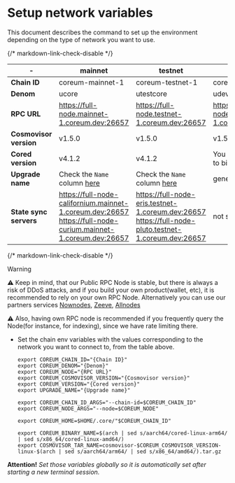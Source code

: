 # Setup network variables

This document describes the command to set up the environment depending on the type of network you want to use.

{/* markdown-link-check-disable */}

| \-                     | mainnet                                                                                                      | testnet                                                                                                                                                  | devnet                                                   | znet (localnet)             |
|------------------------|--------------------------------------------------------------------------------------------------------------|----------------------------------------------------------------------------------------------------------------------------------------------------------|----------------------------------------------------------|-----------------------------|
| **Chain ID**           | coreum-mainnet-1                                                                                             | coreum-testnet-1                                                                                                                                         | coreum-devnet-1                                          | coreum-devnet-1             |
| **Denom**              | ucore                                                                                                        | utestcore                                                                                                                                                | udevcore                                                 | udevcore                    |
| **RPC URL**            | https://full-node.mainnet-1.coreum.dev:26657                                                                 | https://full-node.testnet-1.coreum.dev:26657                                                                                                             | https://full-node.devnet-1.coreum.dev:26657              | http://localhost:26657      |
| **Cosmovisor version** | v1.5.0                                                                                                       | v1.5.0                                                                                                                                                   | v1.5.0                                                   | v1.5.0                      |
| **Cored version**      | v4.1.2                                                                                                       | v4.1.2                                                                                                                                                   | You can find the link to binary at [this page](/docs/nodes-and-validators/essentials/install-cored) | already installed via crust |
| **Upgrade name**       | Check the `Name` column [here](/docs/nodes-and-validators/upgrades/history)                                      | Check the `Name` column [here](/docs/nodes-and-validators/upgrades/history)                                                                                  | genesis                                                  | genesis                     |
| **State sync servers** | https://full-node-californium.mainnet-1.coreum.dev:26657 https://full-node-curium.mainnet-1.coreum.dev:26657 | https://full-node-eris.testnet-1.coreum.dev:26657 https://full-node-pluto.testnet-1.coreum.dev:26657 | not supported                                            | not supported               |

{/* markdown-link-check-disable */}

> [!WARNING]
> ⚠️ Keep in mind, that our Public RPC Node is stable, but there is always a risk of DDoS attacks,
> and if you build your own product(wallet, etc), it is recommended to rely on your own RPC Node.
> Alternatively you can use our partners services <a href="https://nownodes.io/nodes" target="_blank" rel="noopener noreferrer" className="text-[#24D494] font-bold">Nownodes</a>, <a href="https://www.zeeve.io/" target="_blank" rel="noopener noreferrer" className="text-[#24D494] font-bold">Zeeve</a>, <a href="https://www.allnodes.com/" target="_blank" rel="noopener noreferrer" className="text-[#24D494] font-bold">Allnodes</a>
>
> ⚠️ Also, having own RPC node is recommended if you frequently query the Node(for instance, for indexing),
>  since we have rate limiting there.

* Set the chain env variables with the values corresponding to the network you want to connect to, from the table above.

    ```
    export COREUM_CHAIN_ID="{Chain ID}"
    export COREUM_DENOM="{Denom}"
    export COREUM_NODE="{RPC URL}"
    export COREUM_COSMOVISOR_VERSION="{Cosmovisor version}"
    export COREUM_VERSION="{Cored version}"
    export UPGRADE_NAME="{Upgrade name}"

    export COREUM_CHAIN_ID_ARGS="--chain-id=$COREUM_CHAIN_ID"
    export COREUM_NODE_ARGS="--node=$COREUM_NODE"

    export COREUM_HOME=$HOME/.core/"$COREUM_CHAIN_ID"

    export COREUM_BINARY_NAME=$(arch | sed s/aarch64/cored-linux-arm64/ | sed s/x86_64/cored-linux-amd64/)
    export COSMOVISOR_TAR_NAME=cosmovisor-$COREUM_COSMOVISOR_VERSION-linux-$(arch | sed s/aarch64/arm64/ | sed s/x86_64/amd64/).tar.gz
    ```

**Attention!** *Set those variables globally so it is automatically set after starting a new terminal session.*
